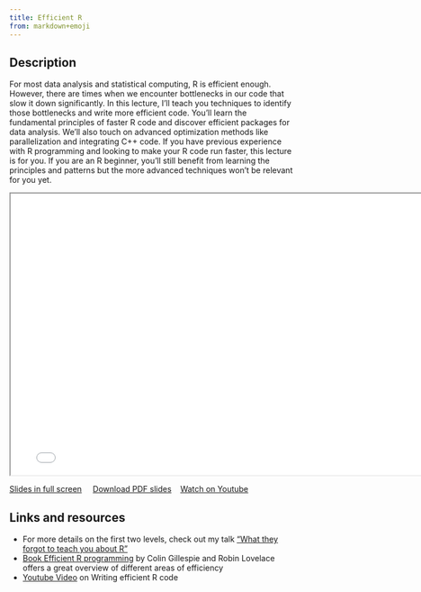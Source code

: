 ```yaml
---
title: Efficient R
from: markdown+emoji
---
```


## Description

For most data analysis and statistical computing, R is efficient enough. However, there are times when we encounter bottlenecks in our code that slow it down significantly. In this lecture, I'll teach you techniques to identify those bottlenecks and write more efficient code. You'll learn the fundamental principles of faster R code and discover efficient packages for data analysis. We'll also touch on advanced optimization methods like parallelization and integrating C++ code. If you have previous experience with R programming and looking to make your R code run faster, this lecture is for you. If you are an R beginner, you'll still benefit from learning the principles and patterns but the more advanced techniques won't be relevant for you yet.

```{=html}
<iframe class="slide-deck" width="780" height="500" src="../slides/2023_11_16_efficient_r.html"></iframe>
```

[Slides in full screen](../slides/2023_11_16_efficient_r.html){target="_blank"} &nbsp;&nbsp;&nbsp; <a href="../slides/2023_11_16_efficient_r.pdf" download>Download PDF slides</a>&nbsp;&nbsp;&nbsp; [Watch on Youtube](https://youtu.be/TMp2kXyJF3s?si=RUovDYvjYFkAXw0I){target="_blank"}

## Links and resources

- For more details on the first two levels, check out my talk ["What they forgot to teach you about R"](https://selinazitrone.github.io/tools_and_tips/sessions/01_what_they_forgot.html)
- [Book Efficient R programming](https://csgillespie.github.io/efficientR/) by Colin Gillespie and Robin Lovelace offers a great overview of different areas of efficiency
- [Youtube Video](https://www.youtube.com/watch?v=EHoTFOW1WjU) on Writing efficient R code


